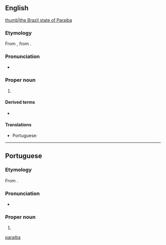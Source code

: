 ==English==
{{wikipedia}}
[[file:brazil State Paraiba.svg|thumb|the Brazil state of Paraiba]]

===Etymology===
From {{etyl|pt|en}} {{m|pt|Paraíba}}, from {{etyl|tpw|en}}.

===Pronunciation===
* {{IPA|/pɑːɹaɪˈiːbə/|lang=en}}

===Proper noun===
{{en-proper noun}}

# {{place:Brazil/state|en|capital=João Pessoa|region=Northeast Region}}

====Derived terms====
* {{l|en|Paraiba tourmaline}}

====Translations====
{{trans-top|a state in north-eastern Brazil}}
* Portuguese: {{t+|pt|Paraíba|f}}
{{trans-mid}}
{{trans-bottom}}

[[Category:English terms spelled with Í|paraiba]]

----

==Portuguese==
===Etymology===
From {{etyl|tpw|pt}} {{m|tpw|pa'ra a'íba||bad for navigation}}.

===Pronunciation===
* {{a|Brazil}} {{IPA|/ˌpa.ɾa.ˈi.bɐ/|lang=pt}}

===Proper noun===
{{pt-proper noun|f}}

# {{place:Brazil/state|pt|capital=João Pessoa|region=Northeast Region}}